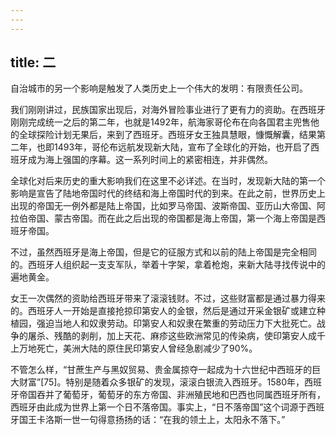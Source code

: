 ```yaml
---
---
---
```

title: 二
---



自治城市的另一个影响是触发了人类历史上一个伟大的发明：有限责任公司。

我们刚刚讲过，民族国家出现后，对海外冒险事业进行了更有力的资助。在西班牙刚刚完成统一之后的第二年，也就是1492年，航海家哥伦布在向各国君主兜售他的全球探险计划无果后，来到了西班牙。西班牙女王独具慧眼，慷慨解囊，结果第二年，也即1493年，哥伦布远航发现新大陆，宣布了全球化的开始，也开启了西班牙成为海上强国的序幕。这一系列时间上的紧密相连，并非偶然。

全球化对后来历史的重大影响我们在这里不必详述。在当时，发现新大陆的第一个影响是宣告了陆地帝国时代的终结和海上帝国时代的到来。在此之前，世界历史上出现的帝国无一例外都是陆上帝国，比如罗马帝国、波斯帝国、亚历山大帝国、阿拉伯帝国、蒙古帝国。而在此之后出现的帝国都是海上帝国，第一个海上帝国是西班牙帝国。

不过，虽然西班牙是海上帝国，但是它的征服方式和以前的陆上帝国是完全相同的。西班牙人组织起一支支军队，举着十字架，拿着枪炮，来新大陆寻找传说中的遍地黄金。

女王一次偶然的资助给西班牙带来了滚滚钱财。不过，这些财富都是通过暴力得来的。西班牙人一开始是直接抢掠印第安人的金银，然后是通过开采金银矿或建立种植园，强迫当地人和奴隶劳动。印第安人和奴隶在繁重的劳动压力下大批死亡。战争的屠杀、残酷的剥削，加上天花、麻疹这些欧洲常见的传染病，使印第安人成千上万地死亡，美洲大陆的原住民印第安人曾经急剧减少了90%。

不管怎么样，“甘蔗生产与黑奴贸易、贵金属掠夺一起成为十六世纪中西班牙的巨大财富”[75]。特别是随着众多银矿的发现，滚滚白银流入西班牙。1580年，西班牙帝国吞并了葡萄牙，葡萄牙的东方帝国、非洲殖民地和巴西也同属西班牙所有，西班牙由此成为世界上第一个日不落帝国。事实上，“日不落帝国”这个词源于西班牙国王卡洛斯一世一句得意扬扬的话：“在我的领土上，太阳永不落下。”